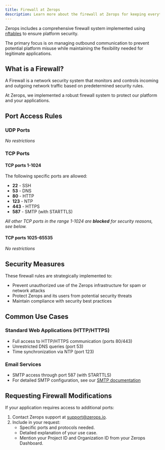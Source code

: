 ```yaml
---
title: Firewall at Zerops
description: Learn more about the firewall at Zerops for keeping everything safe and secure.
---
```


Zerops includes a comprehensive firewall system implemented using [nftables](https://en.wikipedia.org/wiki/Nftables) to ensure platform security.

The primary focus is on managing outbound communication to prevent potential platform misuse while maintaining the flexibility needed for legitimate applications.

## What is a Firewall?

A Firewall is a network security system that monitors and controls incoming and outgoing network traffic based on predetermined security rules.

At Zerops, we implemented a robust firewall system to protect our platform and your applications.

## Port Access Rules

### UDP Ports
*No restrictions*

### TCP Ports

#### **TCP ports 1-1024**
The following specific ports are allowed:

- **22** - SSH
- **53** - DNS
- **80** - HTTP
- **123** - NTP
- **443** - HTTPS
- **587** - SMTP (with STARTTLS)

*All other TCP ports in the range 1-1024 are **blocked** for security reasons, see below.*

#### **TCP ports 1025-65535**
*No restrictions*

## Security Measures

These firewall rules are strategically implemented to:

- Prevent unauthorized use of the Zerops infrastructure for spam or network attacks
- Protect Zerops and its users from potential security threats
- Maintain compliance with security best practices

## Common Use Cases

### Standard Web Applications (HTTP/HTTPS)
- Full access to HTTP/HTTPS communication (ports 80/443)
- Unrestricted DNS queries (port 53)
- Time synchronization via NTP (port 123)

### Email Services

- SMTP access through port 587 (with STARTTLS)
- For detailed SMTP configuration, see our [SMTP documentation](/references/smtp)

## Requesting Firewall Modifications

If your application requires access to additional ports:

1. Contact Zerops support at [support@zerops.io](mailto:support@zerops.io).
2. Include in your request:
   - Specific ports and protocols needed.
   - Detailed explanation of your use case.
   - Mention your Project ID and Organization ID from your Zerops Dashboard.
